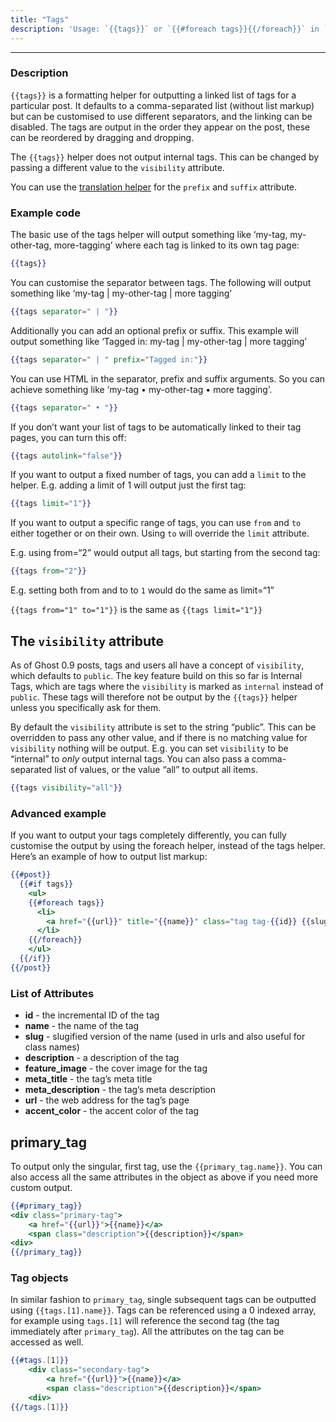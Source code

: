 ```yaml
---
title: "Tags"
description: 'Usage: `{{tags}}` or `{{#foreach tags}}{{/foreach}}` in `tag.hbs` you can use `{{#tag}}{{/tag}}` to access tag properties'
---
```


***

### Description

`{{tags}}` is a formatting helper for outputting a linked list of tags for a particular post. It defaults to a comma-separated list (without list markup) but can be customised to use different separators, and the linking can be disabled. The tags are output in the order they appear on the post, these can be reordered by dragging and dropping.

The `{{tags}}` helper does not output internal tags. This can be changed by passing a different value to the `visibility` attribute.

You can use the [translation helper](/themes/helpers/translate/) for the `prefix` and `suffix` attribute.

### Example code

The basic use of the tags helper will output something like ‘my-tag, my-other-tag, more-tagging’ where each tag is linked to its own tag page:

```handlebars
{{tags}}
```

You can customise the separator between tags. The following will output something like ‘my-tag | my-other-tag | more tagging’

```handlebars
{{tags separator=" | "}}
```

Additionally you can add an optional prefix or suffix. This example will output something like ‘Tagged in: my-tag | my-other-tag | more tagging’

```handlebars
{{tags separator=" | " prefix="Tagged in:"}}
```

You can use HTML in the separator, prefix and suffix arguments. So you can achieve something like ‘my-tag • my-other-tag • more tagging’.

```handlebars
{{tags separator=" • "}}
```

If you don’t want your list of tags to be automatically linked to their tag pages, you can turn this off:

```handlebars
{{tags autolink="false"}}
```

If you want to output a fixed number of tags, you can add a `limit` to the helper. E.g. adding a limit of 1 will output just the first tag:

```handlebars
{{tags limit="1"}}
```

If you want to output a specific range of tags, you can use `from` and `to` either together or on their own. Using `to` will override the `limit` attribute.

E.g. using from=“2” would output all tags, but starting from the second tag:

```handlebars
{{tags from="2"}}
```

E.g. setting both from and to to `1` would do the same as limit=“1”

`{{tags from="1" to="1"}}` is the same as `{{tags limit="1"}}`

## The `visibility` attribute

As of Ghost 0.9 posts, tags and users all have a concept of `visibility`, which defaults to `public`. The key feature build on this so far is Internal Tags, which are tags where the `visibility` is marked as `internal` instead of `public`. These tags will therefore not be output by the `{{tags}}` helper unless you specifically ask for them.

By default the `visibility` attribute is set to the string “public”. This can be overridden to pass any other value, and if there is no matching value for `visibility` nothing will be output. E.g. you can set `visibility` to be “internal” to *only* output internal tags. You can also pass a comma-separated list of values, or the value “all” to output all items.

```handlebars
{{tags visibility="all"}}
```

### Advanced example

If you want to output your tags completely differently, you can fully customise the output by using the foreach helper, instead of the tags helper. Here’s an example of how to output list markup:

```handlebars
{{#post}}
  {{#if tags}}
    <ul>
    {{#foreach tags}}
      <li>
        <a href="{{url}}" title="{{name}}" class="tag tag-{{id}} {{slug}}">{{name}}</a>
      </li>
    {{/foreach}}
    </ul>
  {{/if}}
{{/post}}
```

### List of Attributes

* **id** - the incremental ID of the tag
* **name** - the name of the tag
* **slug** - slugified version of the name (used in urls and also useful for class names)
* **description** - a description of the tag
* **feature\_image** - the cover image for the tag
* **meta\_title** - the tag’s meta title
* **meta\_description** - the tag’s meta description
* **url** - the web address for the tag’s page
* **accent\_color** - the accent color of the tag

## primary\_tag

To output only the singular, first tag, use the `{{primary_tag.name}}`. You can also access all the same attributes in the object as above if you need more custom output.

```handlebars
{{#primary_tag}}
<div class="primary-tag">
    <a href="{{url}}">{{name}}</a>
    <span class="description">{{description}}</span>
<div>
{{/primary_tag}}
```

### Tag objects

In similar fashion to `primary_tag`, single subsequent tags can be outputted using `{{tags.[1].name}}`. Tags can be referenced using a 0 indexed array, for example using `tags.[1]` will reference the second tag (the tag immediately after `primary_tag`). All the attributes on the tag can be accessed as well.

```handlebars
{{#tags.[1]}}
    <div class="secondary-tag">
        <a href="{{url}}">{{name}}</a>
        <span class="description">{{description}}</span>
    <div>
{{/tags.[1]}}
```